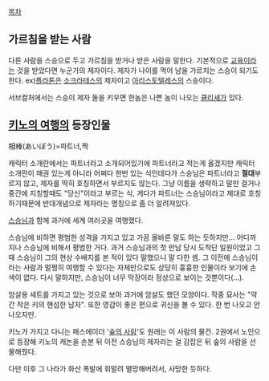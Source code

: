 [[목차]]
== 가르침을 받는 사람 ==
다른 사람을 스승으로 두고 가르침을 받거나 받은 사람을 말한다. 기본적으로 [[교육]]이라는 것을 받았다면 누군가의 제자이다. 제자가 나이를 먹어 남을 가르치는 스승이 되기도 한다. ex)[[플라톤]]은 [[소크라테스]]의 제자이고 [[아리스토텔레스]]의 스승이다.

서브컬처에서는 스승이 제자 둘을 키우면 한놈은 나쁜 놈이 나오는 [[클리셰]]가 있다.

== [[키노의 여행]]의 등장인물 ==
相棒(あいぼう)=파트너,짝

캐릭터 소개란에서는 파트너라고 소개되어있기에 파트너라고 적는게 옳겠지만 캐릭터 소개란이 매권 있는게 아니라 어쩌다 한번 있는 식인데다가 스승님은 파트너라고 '''절대'''부르지 않고, 제자를 딱히 호칭하면서 부르지도 않는다. 그냥 이름을 생략하고 말만 걸거나 중간에 지칭할때도 "당신"이라고 부르는 식, 게다가 파트너는 스승님이라고 제대로 호칭하기때문에 반대개념으로 제자라는 명칭으로 좀 더 알려져있다.  

[[스승님]]과 함께 과거에 세계 여러곳을 여행했다.

스승님에 비하면 평범한 성격을 가지고 있고 가끔 올바른 말도 하는 듯하지만... 어디까지나 스승님에 비해서 평범한 거다. 과거 스승님과의 첫 만남 당시 도적단 일원이었고 그 때 스승님이 그의 현상 수배지를 본 적이 있다 말했으니 말 다한 셈. 그 이전에 스승님이라는 사람과 멀쩡히 여행할 수 있다는 자체만으로도 상당히 흉흉한 인물이라 보기에 손색이 없다. 다시 말하지만, 스승님이 너무 막장이라 정상으로 보이는 것뿐이다(…).

암살용 세트를 가지고 있는 것으로 보아 과거에 암살도 했던 모양이다. 작중 묘사는 "약간 작은 키의 핸섬한 남자". 또한 영감이 좋은 편으로 귀신을 볼 수 있다. 한 번 나오고 안 나오지만.

키노가 가지고 다니는 패스에이더 '[[숲의 사람]]'도 원래는 이 사람의 물건. 2권에서 노인으로 등장해 키노의 캐논을 손본 뒤 이전 스승님의 제자라는 걸 감잡은 뒤 숲의 사람을 선물해줬다.

다만 이후 그 나라가 화산 폭발에 휘말려 멸망해버려서, 사망한 듯하다.
